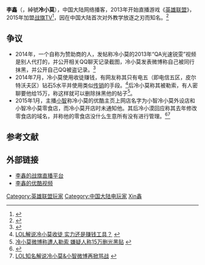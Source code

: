 {{otheruses|subject=中国大陆网络播客|other=[[中共中央办公厅|中共中央办公厅]]副主任|李鑫 (中办)}}
{{NoteTA
| G1=Games
| 1 = zh-cn:放逐之刃;zh-tw:破刃放逐者;zh-sg:破刃放逐者
| 2 = zh-cn:锐雯;zh-tw:雷玟;zh-sg:雷玟
}}
{{Infobox person
| 前綴尊稱 =
| 姓名 = 李鑫
| 後綴尊稱 =
| 圖像 =
| 圖像大小 =
| 圖像替代 =
| 圖像說明 =
| 原文名 =
| 語系 =
| 羅馬拼音 =
| 本名 =
| 英文名 =
| 字 =
| 號 =
| 出生名 =
| 出生日期 = 
| 出生地 = {{CHNML}}
| 受洗 =
| 失蹤日期 =
| 失蹤地 =
| 失蹤情況 =
| 死亡日期 =
| 死亡地 =
| 死因 =
| 遺體發現地 =
| 墓地 =
| 墓地坐標 =
| 紀念建築 =
| 居住地 =
| 國籍 = {{PRC}}
| 籍貫 =
| 別名 =冷小莫
| 種族 = 
| 語言 = [[漢語|漢語]]
| 公民權 =
| 教育程度 =
| 母校 =
| 職業 = 职业解说
| 别名 = 
| 活躍時期 =
| 僱主 =
| 組織 =
| 機構 =
| 知名原因 =
| 知名作品 =
| 風格 =
| 受影響於 =
| 影響於 =
| 家鄉 =
| 薪金 =
| 淨資產 =
| 身高 =
| 體重 =
| 髮色 =
| 瞳色 =
| 三圍 =
| 電視節目 =
| 頭銜 =
| 頭銜時期 =
| 前任 =
| 繼任 =
| 政黨 =
| 政治運動 =
| 競爭者 =
| 董事會 =
| 宗教信仰 =
| 宗派 =
| 刑事起訴 =
| 刑事處罰 =
| 刑事狀況 =
| 配偶 =
| 伴侶 =
| 子女 =
| 父母 =
| 親屬 =
| 呼號 =
| 獲獎 =
| 簽名 =
| 簽名大小 =
| 簽名替代 =
| module =
}}

'''李鑫'''（{{bd|1991年|2月14日}}，綽號'''冷小莫'''），中国大陆网络播客，2013年开始直播游戏《[[英雄联盟|英雄联盟]]》，2015年加盟[[战旗TV|战旗TV]]<ref>{{Cite web |url=http://www.gamefy.cn/nview.php?id=4596 |title=知名LOL主播冷小莫复出 正式入驻战旗TV |access-date=2016-01-05 |archive-date=2020-09-18 |archive-url=https://web.archive.org/web/20200918161618/http://www.gamefy.cn/nview.php?id=4596 |dead-url=no }}</ref>，因在中国大陆首次对外教学放逐之刃而知名。<ref>{{Cite web |url=http://xin.52pk.com/list/201312/5822730.shtml |title=LOL国服第一瑞文、瑞雯光速QA教学 |access-date=2016-01-05 |archive-date=2020-09-18 |archive-url=https://web.archive.org/web/20200918161625/http://xin.52pk.com/list/201312/5822730.shtml |dead-url=no }}</ref>

==争议==
*2014年，一个自称为赞助商的人，发帖称冷小莫的2013年“QA光速锐雯”视频是别人代打的，并公开相关QQ聊天记录截图，冷小莫发表微博称自己被同行抹黑，并公开自己QQ被盗记录。<ref>{{Cite web |url=http://www.ooqiu.com/2015/0127/48515.html |title=lol解说冷小莫经历：小莫代打事件及成就等一览 |access-date=2016-01-05 |archive-url=https://web.archive.org/web/20160304091731/http://www.ooqiu.com/2015/0127/48515.html |archive-date=2016-03-04 |dead-url=yes }}</ref>
*2014年7月，冷小莫使用收徒赚钱，有网友称其只有电五（即电信五区，皮尔特沃夫区）钻石5水平并使用类似[[传销|传销]]的手段。<ref>[http://lol.sgamer.com/news/201407/167824.html LOL解说冷小莫收徒 实力还是赚钱工具？] {{webarchive|url=https://web.archive.org/web/20160806154113/http://lol.sgamer.com/news/201407/167824.html |date=2016-08-06 }}</ref>后冷小莫称其被勒索，有人密聊要他给15万，称这样就可以删除抹黑他的帖子<ref>[http://lol.sgamer.com/news/201412/169502.html 冷小莫微博称遭人勒索 嫌疑人称15万删光黑贴] {{webarchive|url=https://web.archive.org/web/20160806153419/http://lol.sgamer.com/news/201412/169502.html |date=2016-08-06 }}</ref>。
*2015年1月，主播[[小智_(游戏玩家)|小智]]称冷小莫的优酷主页上网店名字为小智冷小莫外设店和小智冷小莫零食店，而冷小莫开店时未通知他。其后冷小漠回应称其去年修改零食店的域名，并称他的零食店没什么生意所有没有进行管理。<ref>{{Cite web |url=http://xin.52pk.com/list/201501/6309432.shtml |title=LOL小智冷小莫开店事件 |access-date=2016-01-05 |archive-date=2020-09-18 |archive-url=https://web.archive.org/web/20200918161640/http://xin.52pk.com/list/201501/6309432.shtml |dead-url=no }}</ref><ref>[http://news.766.com/yenei/2015-01-22/2446012.shtml LOL知名解说冷小莫&小智微博再掀骂战] {{webarchive|url=https://web.archive.org/web/20151217125240/http://news.766.com/yenei/2015-01-22/2446012.shtml |date=2015-12-17 }}</ref>

== 参考文献 ==
{{reflist}}

==外部链接==
*[http://www.zhanqi.tv/lengxiaomo 李鑫的战旗直播平台] {{Wayback|url=http://www.zhanqi.tv/lengxiaomo |date=20200707224102 }}
*[http://i.youku.com/lengxiaomo/ 李鑫的优酷视频] {{Wayback|url=http://i.youku.com/lengxiaomo/ |date=20200703211538 }}

[[Category:英雄联盟玩家|Category:英雄联盟玩家]]
[[Category:中国大陆电玩家|Category:中国大陆电玩家]]
[[Category:李姓|Xin鑫]]